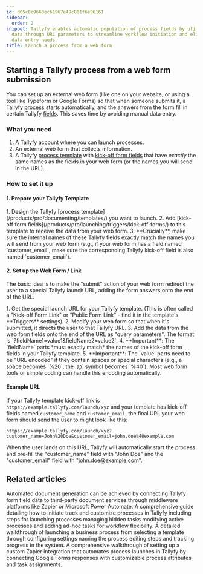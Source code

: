 ```yaml
---
id: d05c0c9668ec61967e49c801f6e96161
sidebar:
  order: 2
snippet: Tallyfy enables automatic population of process fields by utilizing web form
  data through URL parameters to streamline workflow initiation and eliminate manual
  data entry needs.
title: Launch a process from a web form
---
```



## Starting a Tallyfy process from a web form submission

You can set up an external web form (like one on your website, or using a tool like Typeform or Google Forms) so that when someone submits it, a Tallyfy [process](/products/pro/tracking-and-tasks/processes/) starts automatically, and the answers from the form fill in certain Tallyfy [fields](/products/pro/tracking-and-tasks/tasks/what-are-form-fields-in-tallyfy/). This saves time by avoiding manual data entry.

### What you need

1. A Tallyfy account where you can launch processes.
2. An external web form that collects information.
3. A Tallyfy [process template](/products/pro/documenting/templates/) with [kick-off form fields](/products/pro/launching/triggers/kick-off-forms/) that have *exactly* the same names as the fields in your web form (or the names you will send in the URL).

### How to set it up

#### 1. Prepare your Tallyfy Template

<Steps>
1. Design the Tallyfy [process template](/products/pro/documenting/templates/) you want to launch.
2. Add [kick-off form fields](/products/pro/launching/triggers/kick-off-forms/) to this template to receive the data from your web form.
3. **Crucially**, make sure the internal names of these Tallyfy fields exactly match the names you will send from your web form (e.g., if your web form has a field named `customer_email`, make sure the corresponding Tallyfy kick-off field is also named `customer_email`).
</Steps>

#### 2. Set up the Web Form / Link

The basic idea is to make the "submit" action of your web form redirect the user to a special Tallyfy launch URL, adding the form answers onto the end of the URL.

<Steps>
1. Get the special launch URL for your Tallyfy template. (This is often called a "Kick-off Form Link" or "Public Form Link" - find it in the template's **Triggers** settings).
2. Modify your web form so that when it's submitted, it directs the user to that Tallyfy URL.
3. Add the data from the web form fields onto the end of the URL as "query parameters". The format is `?fieldName1=value1&fieldName2=value2`.
4. **Important**: The `fieldName` parts *must exactly match* the names of the kick-off form fields in your Tallyfy template.
5. **Important**: The `value` parts need to be "URL encoded" if they contain spaces or special characters (e.g., a space becomes `%20`, the `@` symbol becomes `%40`). Most web form tools or simple coding can handle this encoding automatically.
</Steps>

#### Example URL

If your Tallyfy template kick-off link is `https://example.tallyfy.com/launch/xyz` and your template has kick-off fields named `customer_name` and `customer_email`, the final URL your web form should send the user to might look like this:

```
https://example.tallyfy.com/launch/xyz?customer_name=John%20Doe&customer_email=john.doe%40example.com
```

When the user lands on this URL, Tallyfy will automatically start the process and pre-fill the "customer_name" field with "John Doe" and the "customer_email" field with "john.doe@example.com".


## Related articles
<CardGrid>
<LinkTitleCard header="<b>Documents > Send data to document creation systems</b>" href="/products/pro/documenting/documents/how-to-generate-documents-from-form-fields/" > Automated document generation can be achieved by connecting Tallyfy form field data to third-party document services through middleware platforms like Zapier or Microsoft Power Automate. </LinkTitleCard>
<LinkTitleCard header="<b>Launching > Launch manually</b>" href="/products/pro/launching/how-can-i-launch-a-process-in-tallyfy/" > A comprehensive guide detailing how to initiate track and customize processes in Tallyfy including steps for launching processes managing hidden tasks modifying active processes and adding ad-hoc tasks for workflow flexibility. </LinkTitleCard>
<LinkTitleCard header="<b>Tutorials > Launch a process</b>" href="/products/pro/tutorials/your-first-process/" > A detailed walkthrough of launching a business process from selecting a template through configuring settings naming the process editing steps and tracking progress in the system. </LinkTitleCard>
<LinkTitleCard header="<b>Zapier > Action to 'Launch Process'</b>" href="/products/pro/integrations/middleware/zapier/how-to-customize-your-tallyfy-zap-for-launch-process/" > A comprehensive walkthrough of setting up a custom Zapier integration that automates process launches in Tallyfy by connecting Google Forms responses with customizable process attributes and task assignments. </LinkTitleCard>
</CardGrid>
